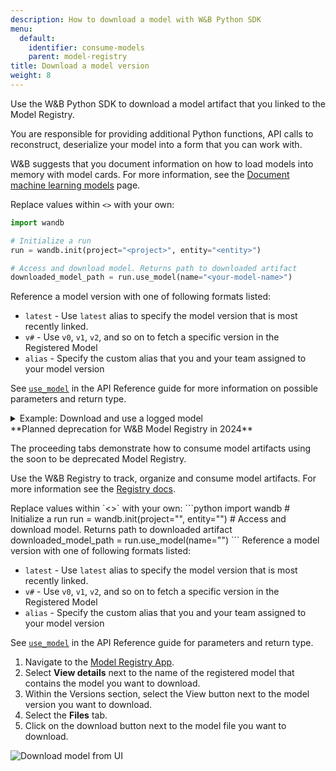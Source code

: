 ```yaml
---
description: How to download a model with W&B Python SDK
menu:
  default:
    identifier: consume-models
    parent: model-registry
title: Download a model version
weight: 8
---
```


Use the W&B Python SDK to download a model artifact that you linked to the Model Registry. 

<Note>
You are responsible for providing additional Python functions, API calls to reconstruct, deserialize your model into a form that you can work with. 

W&B suggests that you document information on how to load models into memory with model cards. For more information, see the [Document machine learning models](./create-model-cards) page.
</Note>


Replace values within `<>` with your own:

```python
import wandb

# Initialize a run
run = wandb.init(project="<project>", entity="<entity>")

# Access and download model. Returns path to downloaded artifact
downloaded_model_path = run.use_model(name="<your-model-name>")
```

Reference a model version with one of following formats listed:

* `latest` - Use `latest` alias to specify the model version that is most recently linked.
* `v#` - Use `v0`, `v1`, `v2`, and so on to fetch a specific version in the Registered Model
* `alias` - Specify the custom alias that you and your team assigned to your model version

See [`use_model`](/ref/python/experiments/run.md#use_model) in the API Reference guide for more information on possible parameters and return type.

<details>
<summary>Example: Download and use a logged model</summary>

For example, in the proceeding code snippet a user called the `use_model` API. They specified the name of the model artifact they want to fetch and they also provided a version/alias. They then stored the path that returned from the API to the `downloaded_model_path` variable.

```python
import wandb

entity = "luka"
project = "NLP_Experiments"
alias = "latest"  # semantic nickname or identifier for the model version
model_artifact_name = "fine-tuned-model"

# Initialize a run
run = wandb.init()
# Access and download model. Returns path to downloaded artifact

downloaded_model_path = run.use_model(name=f"{entity/project/model_artifact_name}:{alias}")
```
</details>


<Note>
**Planned deprecation for W&B Model Registry in 2024**

The proceeding tabs demonstrate how to consume model artifacts using the soon to be deprecated Model Registry.

Use the W&B Registry to track, organize and consume model artifacts. For more information see the [Registry docs](/guides/registry/).
</Note>

<Tabs>
<Tab title="CLI">
Replace values within `<>` with your own:
```python
import wandb
# Initialize a run
run = wandb.init(project="<project>", entity="<entity>")
# Access and download model. Returns path to downloaded artifact
downloaded_model_path = run.use_model(name="<your-model-name>")
```
Reference a model version with one of following formats listed:

* `latest` - Use `latest` alias to specify the model version that is most recently linked.
* `v#` - Use `v0`, `v1`, `v2`, and so on to fetch a specific version in the Registered Model
* `alias` - Specify the custom alias that you and your team assigned to your model version

See [`use_model`](/ref/python/experiments/run.md#use_model) in the API Reference guide for parameters and return type.
</Tab>
<Tab title="W&B App">
1. Navigate to the [Model Registry App](https://wandb.ai/registry/model).
2. Select **View details** next to the name of the registered model that contains the model you want to download.
3. Within the Versions section, select the View button next to the model version you want to download.
4. Select the **Files** tab. 
5. Click on the download button next to the model file you want to download. 
<Frame>
    <img src="/images/models/download_model_ui.gif" alt="Download model from UI"  />
</Frame>
</Tab>
</Tabs>

